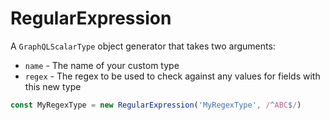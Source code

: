 # RegularExpression

A `GraphQLScalarType` object generator that takes two arguments:

- `name` - The name of your custom type
- `regex` - The regex to be used to check against any values for fields with this new type

```ts
const MyRegexType = new RegularExpression('MyRegexType', /^ABC$/)
```
